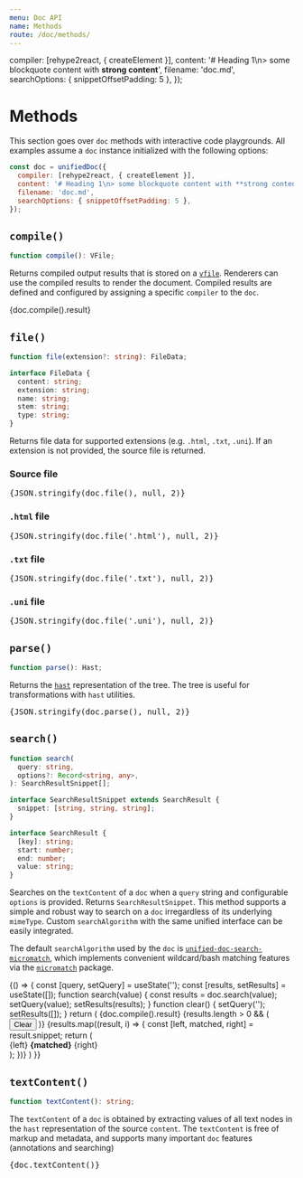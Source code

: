 ```yaml
---
menu: Doc API
name: Methods
route: /doc/methods/
---
```




  compiler: [rehype2react, { createElement }],
  content: '# Heading 1\n> some blockquote content with **strong content**',
  filename: 'doc.md',
  searchOptions: { snippetOffsetPadding: 5 },
});

# Methods

This section goes over `doc` methods with interactive code playgrounds.  All examples assume a `doc` instance initialized with the following options:

```js
const doc = unifiedDoc({
  compiler: [rehype2react, { createElement }],
  content: '# Heading 1\n> some blockquote content with **strong content**',
  filename: 'doc.md',
  searchOptions: { snippetOffsetPadding: 5 },
});
```

## `compile()`

```ts
function compile(): VFile;
```

Returns compiled output results that is stored on a [`vfile`][vfile].  Renderers can use the compiled results to render the document.  Compiled results are defined and configured by assigning a specific `compiler` to the `doc`.

<Playground>
  <div>
    {doc.compile().result}
  </div>
</Playground>

## `file()`

```ts
function file(extension?: string): FileData;

interface FileData {
  content: string;
  extension: string;
  name: string;
  stem: string;
  type: string;
}
```

Returns file data for supported extensions (e.g. `.html`, `.txt`, `.uni`).  If an extension is not provided, the source file is returned.

### Source file
<Playground>
  <pre>{JSON.stringify(doc.file(), null, 2)}</pre>
</Playground>

### `.html` file
<Playground>
  <pre>{JSON.stringify(doc.file('.html'), null, 2)}</pre>
</Playground>

### `.txt` file
<Playground>
  <pre>{JSON.stringify(doc.file('.txt'), null, 2)}</pre>
</Playground>

### `.uni` file
<Playground>
  <pre>{JSON.stringify(doc.file('.uni'), null, 2)}</pre>
</Playground>

## `parse()`

```ts
function parse(): Hast;
```

Returns the [`hast`][hast] representation of the tree.  The tree is useful for transformations with `hast` utilities.

<Playground>
  <pre>{JSON.stringify(doc.parse(), null, 2)}</pre>
</Playground>

## `search()`

```ts
function search(
  query: string,
  options?: Record<string, any>,
): SearchResultSnippet[];

interface SearchResultSnippet extends SearchResult {
  snippet: [string, string, string];
}

interface SearchResult {
  [key]: string;
  start: number;
  end: number;
  value: string;
}
```
Searches on the `textContent` of a `doc` when a `query` string and configurable `options` is provided.  Returns `SearchResultSnippet`.  This method supports a simple and robust way to search on a `doc` irregardless of its underlying `mimeType`. Custom `searchAlgorithm` with the same unified interface can be easily integrated.

The default `searchAlgorithm` used by the `doc` is [`unified-doc-search-micromatch`][unified-doc-search-micromatch], which implements convenient wildcard/bash matching features via the [`micromatch`][micromatch] package.

<Playground>
  {() => {
    const [query, setQuery] = useState('');
    const [results, setResults] = useState([]);
    function search(value) {
      const results = doc.search(value);
      setQuery(value);
      setResults(results);
    }
    function clear() {
      setQuery('');
      setResults([]);
    }
    return (
      <FlexLayout flexDirection="column" space={2}>
        {doc.compile().result}
        <TextInput
          id="search"
          label="Search"
          placeholder="try 'content', 'some*content'"
          value={query}
          onChange={search}
        />
        {results.length > 0 && (
          <Button variant="secondary" onClick={clear}>
            Clear
          </Button>
        )}
        {results.map((result, i) => {
          const [left, matched, right] = result.snippet;
          return (
            <div key={i.toString()}>
              {left}
              <strong>{matched}</strong>
              {right}
            </div>
          );
        })}
      </FlexLayout>
    )
  }}
</Playground>

## `textContent()`

```ts
function textContent(): string;
```

The `textContent` of a `doc` is obtained by extracting values of all text nodes in the `hast` representation of the source `content`.  The `textContent` is free of markup and metadata, and supports many important `doc` features (annotations and searching)

<Playground>
  <pre>{doc.textContent()}</pre>
</Playground>

<!-- Links -->
[hast]: https://github.com/syntax-tree/hast
[micromatch]: https://github.com/micromatch/micromatch
[vfile]: https://github.com/vfile/vfile
[unified-doc-search-micromatch]: https://github.com/unified-doc/unified-doc/tree/master/packages/unified-doc-search-micromatch
